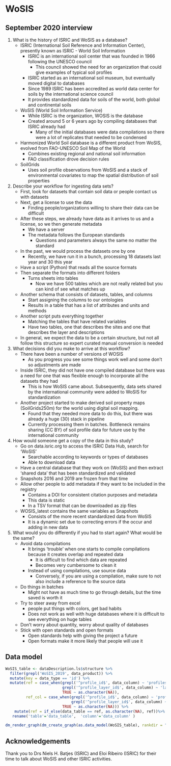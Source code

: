 # WoSIS

## September 2020 interview

  1) What is the history of ISRIC and WoSIS as a database?
      - ISRIC (International Soil Reference and Information Center), presently known as ISRIC - World Soil Information
          + ISRIC is an international soil center that was founded in 1966 following the UNESCO council
              - This council showed the need for an organization that could give examples of typical soil profiles
          + ISRIC started as an international soil museum, but eventually moved digital to databases
          + Since 1989 ISRIC has been accredited as world data center for soils by the international science council
          + It provides standardized data for soils of the world, both global and continental soils
      - WoSIS (World Soil Information Service)
          + While ISRIC is the organization, WOSIS is the database
          + Created around 5 or 6 years ago by compiling databases that ISRIC already had
              - Many of the initial databases were data compilations so there were a lot of replicates that needed to be condensed
      - Harmonized World Soil database is a different product from WoSIS, evolved from FAO-UNESCO Soil Map of the World
          + Combines existing regional and national soil information
          + FAO classification drove decision rules
      - SoilGrids
          + Uses soil profile observations from WoSIS and a stack of environmental covariates to map the spatial distribution of soil properties

  2) Describe your workflow for ingesting data sets? 
      - First, look for datasets that contain soil data or people contact us with datasets
      - Next, get a license to use the data
          + Finding people/organizations willing to share their data can be difficult
      - After these steps, we already have data as it arrives to us and a license, so we then generate metadata
          + We have a server
          + The metadata follows the European standards
              - Questions and parameters always the same no matter the standard
      - In the past, we would process the datasets one by one
          + Recently, we have run it in a bunch, processing 18 datasets last year and 30 this year
      - Have a script (Python) that reads all the source formats
      - Then separate the formats into different folders
          + Turns sheets into tables
              - Now we have 500 tables which are not really related but you can kind of see what matches up
      - Another schema that consists of datasets, tables, and columns
          + Start assigning the columns to our ontologies
          + Results in a table that has a list of attributes and units and methods
      - Another script puts everything together
          + Matching the tables that have related variables
          + Have two tables, one that describes the sites and one that describes the layer and descriptions
      - In general, we expect the data to be a certain structure, but not all follow this structure so expert curated manual conversion is needed

  3) What decisions did you make to arrive at this workflow?
      - There have been a number of versions of WOSIS
          + As you progress you see some things work well and some don’t so adjustments are made
      - Inside ISRIC, they did not have one compiled database but there was a need for one that was flexible enough to incorporate all the datasets they had
          + This is how WoSIS came about. Subsequently, data sets shared by the international community were added to WoSIS for standardization
      - Another project started to make derived soil property maps (SoilGrids250m) for the world using digital soil mapping.
          + Found that they needed more data to do this, but there was already a huge (30) stack in pipeline
          + Currently processing them in batches. Bottleneck remains sharing (CC BY) of soil profile data for future use by the international community

  4) How would someone get a copy of the data in this study?
      - Go on data.isric.org to access the ISRIC Data Hub, search for 'WoSIS'
          + Searchable according to keywords or types of databases
          + Able to download data
      - Have a central database that they work on (WoSIS) and then extract 'shared data' that has been standardized and validated
      - Snapshots 2016 and 2019 are frozen from that time
      - Allow other people to add metadata if they want to be included in the registry
          + Contains a DOI for consistent citation purposes and metadata
          + This data is static
          + In a TSV format that can be downloaded as zip files
      - WOSIS_latest contains the same variables as Snapshots
          + Consists of the more recent standardized data from WoSIS
          + It is a dynamic set due to correcting errors if the occur and adding in new data

  5) What would you do differently if you had to start again? What would be the same?
      - Avoid data compilations
          + It brings 'trouble' when one starts to compile compilations because it creates overlap and repeated data
              - It is difficult to find which data are repeated
              - Becomes very cumbersome to clean it
          + Instead of using compilations, use source data
              - Conversely, if you are using a compilation, make sure to not also include a reference to the source data
      - Do things in batches
          + Might not have as much time to go through details, but the time saved is worth it
      - Try to steer away from excel
          + people put things with colors, get bad habits
          + Does not work as well with huge databases where it is difficult to see everything on huge tables
      - Don't worry about quantity, worry about quality of databases
      - Stick with open standards and open formats
          + Open standards help with giving the project a future
          + Open formats make it more likely that people will use it
          
          
## Data model

```r
WoSIS_table <- dataDescription.ls$structure %>%
  filter(grepl('WoSIS_2019', data_product)) %>%
  mutate(key = data_type == 'id') %>%
  mutate(ref = case_when(grepl('^profile_id$', data_column) ~ 'profiles',
                         grepl('^profile_layer_id$', data_column) ~ 'layers_physical',
                         TRUE ~ as.character(NA)),
         ref_col = case_when(grepl('^profile_id$', data_column) ~ 'profile_id',
                             grepl('^profile_layer_id$', data_column) ~ 'profile_layer_id',
                         TRUE ~ as.character(NA))) %>%
    mutate(ref = if_else(data_table == ref, as.character(NA), ref))%>%
   rename('table'='data_table',  'column'='data_column' )

dm_render_graph(dm_create_graph(as.data_model(WoSIS_table), rankdir = "RL", col_attr = c('column'), view_type = 'keys_only', graph_name='ISCN-template data model'))
```

## Acknowledgements

Thank you to Drs Niels H. Batjes (ISRIC) and Eloi Ribeiro (ISRIC) for their time to talk about WoSIS and other ISRIC activities.
